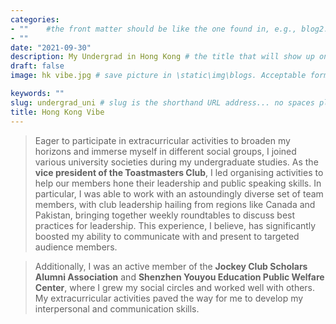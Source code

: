 ```yaml
---
categories:  
- ""    #the front matter should be like the one found in, e.g., blog2.md. It cannot be like the normal Rmd we used
- ""
date: "2021-09-30"
description: My Undergrad in Hong Kong # the title that will show up once someone gets to this page
draft: false
image: hk vibe.jpg # save picture in \static\img\blogs. Acceptable formats= jpg, jpeg, or png . Your iPhone pics wont work

keywords: ""
slug: undergrad_uni # slug is the shorthand URL address... no spaces plz
title: Hong Kong Vibe
---
```


> Eager to participate in extracurricular activities to broaden my horizons and immerse myself in different social groups, I joined various university societies during my undergraduate studies. As the **vice president of the Toastmasters Club**, I led organising activities to help our members hone their leadership and public speaking skills. In particular, I was able to work with an astoundingly diverse set of team members, with club leadership hailing from regions like Canada and Pakistan, bringing together weekly roundtables to discuss best practices for leadership. This experience, I believe, has significantly boosted my ability to communicate with and present to targeted audience members.

> Additionally, I was an active member of the **Jockey Club Scholars Alumni Association** and **Shenzhen Youyou Education Public Welfare Center**, where I grew my social circles and worked well with others. My extracurricular activities paved the way for me to develop my interpersonal and communication skills.
